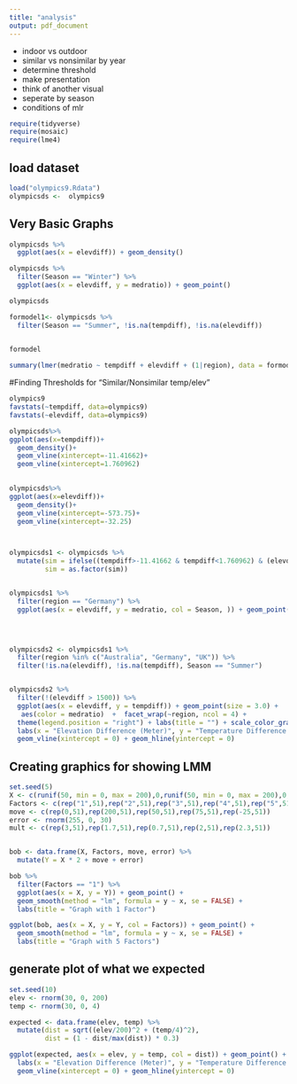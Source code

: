 ```yaml
---
title: "analysis"
output: pdf_document
---
```


- indoor vs outdoor
- similar vs nonsimilar by year
- determine threshold
- make presentation
- think of another visual
- seperate by season
- conditions of mlr




```r
require(tidyverse)
require(mosaic)
require(lme4)
```

## load dataset
```r
load("olympics9.Rdata")
olympicsds <-  olympics9
```



## Very Basic Graphs
```r
olympicsds %>%
  ggplot(aes(x = elevdiff)) + geom_density()

olympicsds %>%
  filter(Season == "Winter") %>%
  ggplot(aes(x = elevdiff, y = medratio)) + geom_point()

olympicsds
```



```r
formodel1<- olympicsds %>%
  filter(Season == "Summer", !is.na(tempdiff), !is.na(elevdiff))
  

formodel

summary(lmer(medratio ~ tempdiff + elevdiff + (1|region), data = formodel1))
```



#Finding Thresholds for "Similar/Nonsimilar temp/elev"
```r
olympics9
favstats(~tempdiff, data=olympics9)
favstats(~elevdiff, data=olympics9)

olympicsds%>%
ggplot(aes(x=tempdiff))+
  geom_density()+
  geom_vline(xintercept=-11.41662)+
  geom_vline(xintercept=1.760962)
  

olympicsds%>%
ggplot(aes(x=elevdiff))+
  geom_density()+
  geom_vline(xintercept=-573.75)+
  geom_vline(xintercept=-32.25)



olympicsds1 <- olympicsds %>%
  mutate(sim = ifelse((tempdiff>-11.41662 & tempdiff<1.760962) & (elevdiff>-573.75 & elevdiff<32.25), 1, 0),
         sim = as.factor(sim)) 


olympicsds1 %>%
  filter(region == "Germany") %>%
  ggplot(aes(x = elevdiff, y = medratio, col = Season, )) + geom_point() 
  



olympicsds2 <- olympicsds1 %>%
  filter(region %in% c("Australia", "Germany", "UK")) %>%
  filter(!is.na(elevdiff), !is.na(tempdiff), Season == "Summer")


olympicsds2 %>%
  filter(!(elevdiff > 1500)) %>%
  ggplot(aes(x = elevdiff, y = tempdiff)) + geom_point(size = 3.0) + 
   aes(color = medratio)  +  facet_wrap(~region, ncol = 4) +
  theme(legend.position = "right") + labs(title = "") + scale_color_gradient(low = "yellow", high = "blue") +
  labs(x = "Elevation Difference (Meter)", y = "Temperature Difference (Degree Celcius)", title = "Medal Ratio by Temperature and Elevation Difference in 3 Countries", color = "Medal Ratio") + 
  geom_vline(xintercept = 0) + geom_hline(yintercept = 0)
```


## Creating graphics for showing LMM
```r
set.seed(5)
X <- c(runif(50, min = 0, max = 200),0,runif(50, min = 0, max = 200),0,runif(50, min = 0, max = 200),0,runif(50, min = 0, max = 200),0,runif(50, min = 0, max = 200),0)
Factors <- c(rep("1",51),rep("2",51),rep("3",51),rep("4",51),rep("5",51))
move <- c(rep(0,51),rep(200,51),rep(50,51),rep(75,51),rep(-25,51))
error <- rnorm(255, 0, 30)
mult <- c(rep(3,51),rep(1.7,51),rep(0.7,51),rep(2,51),rep(2.3,51))


bob <- data.frame(X, Factors, move, error) %>%
  mutate(Y = X * 2 + move + error)

bob %>%
  filter(Factors == "1") %>% 
  ggplot(aes(x = X, y = Y)) + geom_point() + 
  geom_smooth(method = "lm", formula = y ~ x, se = FALSE) +
  labs(title = "Graph with 1 Factor")

ggplot(bob, aes(x = X, y = Y, col = Factors)) + geom_point() + 
  geom_smooth(method = "lm", formula = y ~ x, se = FALSE) + 
  labs(title = "Graph with 5 Factors")
```

## generate plot of what we expected
```r
set.seed(10)
elev <- rnorm(30, 0, 200)
temp <- rnorm(30, 0, 4)

expected <- data.frame(elev, temp) %>%
  mutate(dist = sqrt((elev/200)^2 + (temp/4)^2),
         dist = (1 - dist/max(dist)) * 0.3)

ggplot(expected, aes(x = elev, y = temp, col = dist)) + geom_point() +
  labs(x = "Elevation Difference (Meter)", y = "Temperature Difference (Degree Celcius)", title = "Expected Graph: Medal Ratio by Temperature and Elevation Difference", color = "Medal Ratio") + scale_color_gradient(low = "yellow", high = "blue") + 
  geom_vline(xintercept = 0) + geom_hline(yintercept = 0)
```




